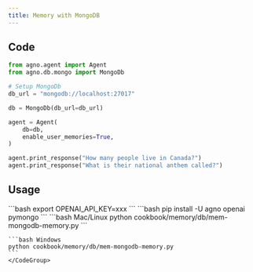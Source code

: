 ```yaml
---
title: Memory with MongoDB
---
```


## Code

```python cookbook/memory/db/mem-mongodb-memory.py
from agno.agent import Agent
from agno.db.mongo import MongoDb

# Setup MongoDb
db_url = "mongodb://localhost:27017"

db = MongoDb(db_url=db_url)

agent = Agent(
    db=db,
    enable_user_memories=True,
)

agent.print_response("How many people live in Canada?")
agent.print_response("What is their national anthem called?")
```

## Usage

<Steps>
  <Snippet file="create-venv-step.mdx" />

  <Step title="Set environment variables">
    ```bash
    export OPENAI_API_KEY=xxx
    ```
  </Step>

  <Step title="Install libraries">
    ```bash
    pip install -U agno openai pymongo
    ```
  </Step>

  <Step title="Run Example">
    <CodeGroup>
    ```bash Mac/Linux
    python cookbook/memory/db/mem-mongodb-memory.py
    ```

    ```bash Windows
    python cookbook/memory/db/mem-mongodb-memory.py
    ```
    </CodeGroup>
  </Step>
</Steps>
